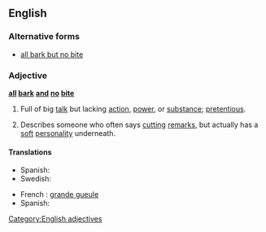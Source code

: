 ==English==

===Alternative forms===
* [[all bark but no bite]]

===Adjective===
'''[[all]] [[bark]] [[and]] [[no]] [[bite]]'''

# {{idiomatic}} Full of big [[talk]] but lacking [[action]], [[power]], or [[substance]]; [[pretentious]].
# {{idiomatic}} Describes someone who often says [[cutting]] [[remarks]], but actually has a [[soft]] [[personality]] underneath.

====Translations====
{{trans-top|full of big talk}}
* Spanish: {{t|es|perro ladrador, poco mordedor}}
* Swedish: {{t|sv|stor i orden men liten på jorden}}
{{trans-mid}}
{{trans-bottom}}

{{checktrans}}
* French : [[grande gueule]]
* Spanish: {{t-|es|mucho ruido y pocas nueces|m}}

[[Category:English adjectives]]